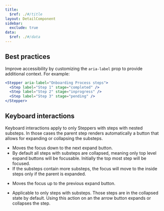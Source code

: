 ```yaml
---
title:
  $ref: ./#/title
layout: DetailComponent
sidebar:
  exclude: true
data:
  $ref: ./#/data
---
```


## Best practices

Improve accessibility by customizing the `aria-label` prop to provide additional context. For example:

```jsx
<Stepper aria-label="Onboarding Process steps">
  <Step label="Step 1" stage="completed" />
  <Step label="Step 2" stage="inprogress" />
  <Step label="Step 3" stage="pending" />
</Stepper>
```

## Keyboard interactions

Keyboard interactions apply to only Steppers with steps with nested substeps.
In those cases the parent step renders automatically a button that allows
for expanding or collapsing the substeps.

<KeyboardControls>
<KeyboardControl keyOrCombos="Tab">

- Moves the focus down to the next expand button.
- By default all steps with substeps are collapsed, meaning only top level
  expand buttons will be focusable. Initially the top most step will be focused.
- If the substeps contain more substeps, the focus will move to the inside steps only if the parent is expanded.

</KeyboardControl>
<KeyboardControl keyOrCombos="Shift + Tab">

- Moves the focus up to the previous expand button.

</KeyboardControl>
<KeyboardControl keyOrCombos="Enter / Space">

- Applicable to only steps with substeps. Those steps are in the collapsed state by default. Using this action on an the arrow button expands or collapses the step.

</KeyboardControl>
</KeyboardControls>
